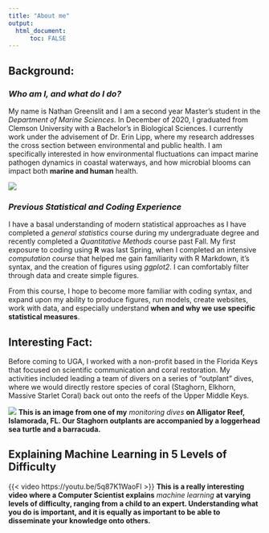 ```yaml
---
title: "About me"
output: 
  html_document:
      toc: FALSE
---
```


## **Background:**

### *Who am I, and what do I do?*

My name is Nathan Greenslit and I am a second year Master's student in the *Department of Marine Sciences*. In December of 2020, I graduated from Clemson University with a Bachelor's in Biological Sciences. I currently work under the advisement of Dr. Erin Lipp, where my research addresses the cross section between environmental and public health. I am specifically interested in how environmental fluctuations can impact marine pathogen dynamics in coastal waterways, and how microbial blooms can impact both **marine and human** health.

::: {layout="[[-40,100,-40], [1]]"}
![](IMG_E4D34034FCA3-1.jpeg)
:::

### *Previous Statistical and Coding Experience*

I have a basal understanding of modern statistical approaches as I have completed a *general statistics* course during my undergraduate degree and recently completed a *Quantitative Methods* course past Fall.
My first exposure to coding using **R** was last Spring, when I completed an intensive *computation course* that helped me gain familiarity with R Markdown, it's syntax, and the creation of figures using *ggplot2*. I can comfortably filter through data and create simple figures.

From this course, I hope to become more familiar with coding syntax, and expand upon my ability to produce figures, run models, create websites, work with data, and especially understand **when and why we use specific statistical measures**.

## **Interesting Fact:**

Before coming to UGA, I worked with a non-profit based in the Florida Keys that focused on scientific communication and coral restoration. My activities included leading a team of divers on a series of "outplant" dives, where we would directly restore species of coral (Staghorn, Elkhorn, Massive Starlet Coral) back out onto the reefs of the Upper Middle Keys.

::: {layout="[[-40,200,-40], [1]]"}
![](IMG_DF444AD13ECA-1.jpeg){fig-env="mdframed"} 
**This is an image from one of my** *monitoring dives* **on Alligator Reef, Islamorada, FL. Our Staghorn outplants are accompanied by a loggerhead sea turtle and a barracuda.**
:::

## **Explaining Machine Learning in 5 Levels of Difficulty**

::: {layout="[[-40,300,-40], [1]]"}

{{< video https://youtu.be/5q87K1WaoFI >}}
**This is a really interesting video where a Computer Scientist explains** *machine learning* **at varying levels of difficulty, ranging from a child to an expert. Understanding what you do is important, and it is equally as important to be able to disseminate your knowledge onto others.**
:::


